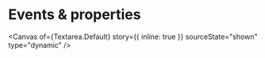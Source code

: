 
<Meta of={Textarea} name="Events & properties" />

# Events & properties

<Canvas
  of={Textarea.Default}
  story={{ inline: true }}
  sourceState="shown"
  type="dynamic"
/>

<Controls of={Textarea.Default} sort="requiredFirst" />

